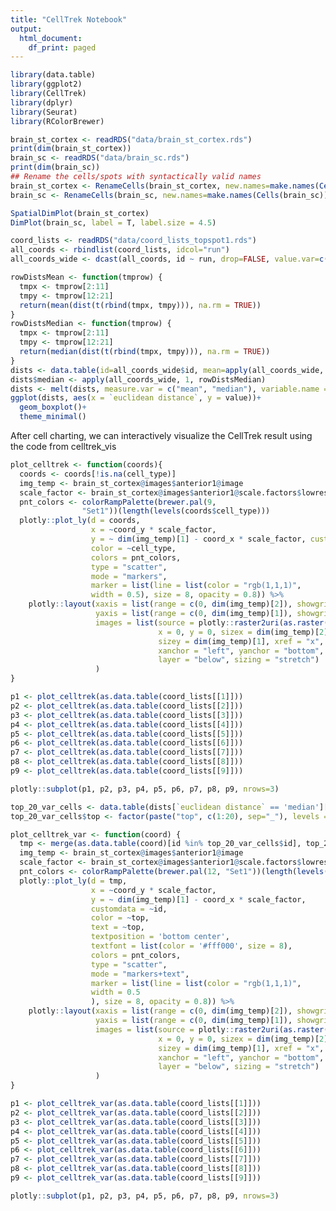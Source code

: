 ```yaml
---
title: "CellTrek Notebook"
output:
  html_document:
    df_print: paged
---
```

```r
library(data.table)
library(ggplot2)
library(CellTrek)
library(dplyr)
library(Seurat)
library(RColorBrewer)
```

```r
brain_st_cortex <- readRDS("data/brain_st_cortex.rds")
print(dim(brain_st_cortex))
brain_sc <- readRDS("data/brain_sc.rds")
print(dim(brain_sc))
## Rename the cells/spots with syntactically valid names
brain_st_cortex <- RenameCells(brain_st_cortex, new.names=make.names(Cells(brain_st_cortex)))
brain_sc <- RenameCells(brain_sc, new.names=make.names(Cells(brain_sc)))
```
```r
SpatialDimPlot(brain_st_cortex)
DimPlot(brain_sc, label = T, label.size = 4.5)
```

```r
coord_lists <- readRDS("data/coord_lists_topspot1.rds")
all_coords <- rbindlist(coord_lists, idcol="run")
all_coords_wide <- dcast(all_coords, id ~ run, drop=FALSE, value.var=c("coord_x", "coord_y"))

rowDistsMean <- function(tmprow) {
  tmpx <- tmprow[2:11]
  tmpy <- tmprow[12:21]
  return(mean(dist(t(rbind(tmpx, tmpy))), na.rm = TRUE))
}
rowDistsMedian <- function(tmprow) {
  tmpx <- tmprow[2:11]
  tmpy <- tmprow[12:21]
  return(median(dist(t(rbind(tmpx, tmpy))), na.rm = TRUE))
}
dists <- data.table(id=all_coords_wide$id, mean=apply(all_coords_wide, 1, rowDistsMean))
dists$median <- apply(all_coords_wide, 1, rowDistsMedian)
dists <- melt(dists, measure.var = c("mean", "median"), variable.name = "euclidean distance", value.name="value")
ggplot(dists, aes(x = `euclidean distance`, y = value))+
  geom_boxplot()+
  theme_minimal()
```
After cell charting, we can interactively visualize the CellTrek result using the code from celltrek_vis

```r
plot_celltrek <- function(coords){
  coords <- coords[!is.na(cell_type)]
  img_temp <- brain_st_cortex@images$anterior1@image
  scale_factor <- brain_st_cortex@images$anterior1@scale.factors$lowres
  pnt_colors <- colorRampPalette(brewer.pal(9, 
                "Set1"))(length(levels(coords$cell_type)))
  plotly::plot_ly(d = coords, 
                  x = ~coord_y * scale_factor, 
                  y = ~ dim(img_temp)[1] - coord_x * scale_factor, customdata = ~id, 
                  color = ~cell_type,
                  colors = pnt_colors,
                  type = "scatter", 
                  mode = "markers", 
                  marker = list(line = list(color = "rgb(1,1,1)", 
                  width = 0.5), size = 8, opacity = 0.8)) %>% 
    plotly::layout(xaxis = list(range = c(0, dim(img_temp)[2]), showgrid = FALSE, showline = FALSE), 
                   yaxis = list(range = c(0, dim(img_temp)[1]), showgrid = FALSE, showline = FALSE), 
                   images = list(source = plotly::raster2uri(as.raster(img_temp)),
                                 x = 0, y = 0, sizex = dim(img_temp)[2], 
                                 sizey = dim(img_temp)[1], xref = "x", yref = "y", 
                                 xanchor = "left", yanchor = "bottom", 
                                 layer = "below", sizing = "stretch")
                   )
}
```


```r
p1 <- plot_celltrek(as.data.table(coord_lists[[1]]))
p2 <- plot_celltrek(as.data.table(coord_lists[[2]]))
p3 <- plot_celltrek(as.data.table(coord_lists[[3]]))
p4 <- plot_celltrek(as.data.table(coord_lists[[4]]))
p5 <- plot_celltrek(as.data.table(coord_lists[[5]]))
p6 <- plot_celltrek(as.data.table(coord_lists[[6]]))
p7 <- plot_celltrek(as.data.table(coord_lists[[7]]))
p8 <- plot_celltrek(as.data.table(coord_lists[[8]]))
p9 <- plot_celltrek(as.data.table(coord_lists[[9]]))
```

```r
plotly::subplot(p1, p2, p3, p4, p5, p6, p7, p8, p9, nrows=3)
```



```r
top_20_var_cells <- data.table(dists[`euclidean distance` == 'median'][order(value, decreasing = T)][1:20, c("id", "value")])
top_20_var_cells$top <- factor(paste("top", c(1:20), sep="_"), levels = paste("top", c(1:20), sep="_"))

plot_celltrek_var <- function(coord) {
  tmp <- merge(as.data.table(coord)[id %in% top_20_var_cells$id], top_20_var_cells)
  img_temp <- brain_st_cortex@images$anterior1@image
  scale_factor <- brain_st_cortex@images$anterior1@scale.factors$lowres
  pnt_colors <- colorRampPalette(brewer.pal(12, "Set1"))(length(levels(tmp$top)))
  plotly::plot_ly(d = tmp, 
                  x = ~coord_y * scale_factor, 
                  y = ~ dim(img_temp)[1] - coord_x * scale_factor, 
                  customdata = ~id, 
                  color = ~top,
                  text = ~top,
                  textposition = 'bottom center',
                  textfont = list(color = '#fff000', size = 8),
                  colors = pnt_colors,
                  type = "scatter", 
                  mode = "markers+text", 
                  marker = list(line = list(color = "rgb(1,1,1)", 
                  width = 0.5
                  ), size = 8, opacity = 0.8)) %>% 
    plotly::layout(xaxis = list(range = c(0, dim(img_temp)[2]), showgrid = FALSE, showline = FALSE), 
                   yaxis = list(range = c(0, dim(img_temp)[1]), showgrid = FALSE, showline = FALSE), 
                   images = list(source = plotly::raster2uri(as.raster(img_temp)),
                                 x = 0, y = 0, sizex = dim(img_temp)[2], 
                                 sizey = dim(img_temp)[1], xref = "x", yref = "y", 
                                 xanchor = "left", yanchor = "bottom", 
                                 layer = "below", sizing = "stretch")
                   )
}

```


```r
p1 <- plot_celltrek_var(as.data.table(coord_lists[[1]]))
p2 <- plot_celltrek_var(as.data.table(coord_lists[[2]]))
p3 <- plot_celltrek_var(as.data.table(coord_lists[[3]]))
p4 <- plot_celltrek_var(as.data.table(coord_lists[[4]]))
p5 <- plot_celltrek_var(as.data.table(coord_lists[[5]]))
p6 <- plot_celltrek_var(as.data.table(coord_lists[[6]]))
p7 <- plot_celltrek_var(as.data.table(coord_lists[[7]]))
p8 <- plot_celltrek_var(as.data.table(coord_lists[[8]]))
p9 <- plot_celltrek_var(as.data.table(coord_lists[[9]]))
```


```r
plotly::subplot(p1, p2, p3, p4, p5, p6, p7, p8, p9, nrows=3)
```


